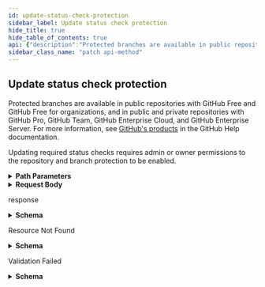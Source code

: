 ```yaml
---
id: update-status-check-protection
sidebar_label: Update status check protection
hide_title: true
hide_table_of_contents: true
api: {"description":"Protected branches are available in public repositories with GitHub Free and GitHub Free for organizations, and in public and private repositories with GitHub Pro, GitHub Team, GitHub Enterprise Cloud, and GitHub Enterprise Server. For more information, see [GitHub's products](https://help.github.com/github/getting-started-with-github/githubs-products) in the GitHub Help documentation.\n\nUpdating required status checks requires admin or owner permissions to the repository and branch protection to be enabled.","externalDocs":{"description":"API method documentation","url":"https://docs.github.com/rest/reference/repos#update-status-check-potection"},"operationId":"repos/update-status-check-protection","parameters":[{"in":"path","name":"owner","required":true,"schema":{"type":"string"}},{"in":"path","name":"repo","required":true,"schema":{"type":"string"}},{"description":"The name of the branch.","in":"path","name":"branch","required":true,"schema":{"type":"string"},"x-multi-segment":true}],"requestBody":{"content":{"application/json":{"example":{"contexts":["continuous-integration/travis-ci"],"strict":true},"schema":{"properties":{"contexts":{"description":"The list of status checks to require in order to merge into this branch","items":{"type":"string"},"type":"array"},"strict":{"description":"Require branches to be up to date before merging.","type":"boolean"}},"type":"object"}}}},"responses":{"200":{"content":{"application/json":{"examples":{"default":{"value":{"contexts":["continuous-integration/travis-ci"],"contexts_url":"https://api.github.com/repos/octocat/Hello-World/branches/master/protection/required_status_checks/contexts","strict":true,"url":"https://api.github.com/repos/octocat/Hello-World/branches/master/protection/required_status_checks"}}},"schema":{"description":"Status Check Policy","properties":{"contexts":{"example":["continuous-integration/travis-ci"],"items":{"type":"string"},"type":"array"},"contexts_url":{"example":"https://api.github.com/repos/octocat/Hello-World/branches/master/protection/required_status_checks/contexts","format":"uri","type":"string"},"strict":{"example":true,"type":"boolean"},"url":{"example":"https://api.github.com/repos/octocat/Hello-World/branches/master/protection/required_status_checks","format":"uri","type":"string"}},"required":["url","contexts_url","strict","contexts"],"title":"Status Check Policy","type":"object"}}},"description":"response"},"404":{"content":{"application/json":{"schema":{"description":"Basic Error","properties":{"documentation_url":{"type":"string"},"message":{"type":"string"}},"title":"Basic Error","type":"object"}}},"description":"Resource Not Found"},"422":{"content":{"application/json":{"schema":{"description":"Validation Error","properties":{"documentation_url":{"type":"string"},"errors":{"items":{"properties":{"code":{"type":"string"},"field":{"type":"string"},"index":{"type":"integer"},"message":{"type":"string"},"resource":{"type":"string"},"value":{"oneOf":[{"nullable":true,"type":"string"},{"nullable":true,"type":"integer"},{"items":{"type":"string"},"nullable":true,"type":"array"}]}},"required":["code"],"type":"object"},"type":"array"},"message":{"type":"string"}},"required":["message","documentation_url"],"title":"Validation Error","type":"object"}}},"description":"Validation Failed"}},"tags":["repos"],"x-github":{"category":"repos","enabledForGitHubApps":true,"githubCloudOnly":false,"previews":[],"subcategory":"branches"},"method":"patch","path":"/repos/{owner}/{repo}/branches/{branch}/protection/required_status_checks","servers":[{"url":"https://api.github.com"}],"jsonRequestBodyExample":{"contexts":["string"],"strict":true},"info":{"contact":{"name":"Support","url":"https://support.github.com/contact"},"description":"GitHub's v3 REST API.","license":{"name":"MIT","url":"https://spdx.org/licenses/MIT"},"termsOfService":"https://docs.github.com/articles/github-terms-of-service","title":"GitHub v3 REST API","version":"1.1.4","x-apisguru-categories":["collaboration","developer_tools"],"x-logo":{"url":"https://twitter.com/github/profile_image?size=original"},"x-origin":[{"format":"openapi","url":"https://raw.githubusercontent.com/github/rest-api-description/main/descriptions/api.github.com/api.github.com.json","version":"3.0"}],"x-providerName":"github.com"},"postman":{"name":"Update status check protection","description":{"content":"Protected branches are available in public repositories with GitHub Free and GitHub Free for organizations, and in public and private repositories with GitHub Pro, GitHub Team, GitHub Enterprise Cloud, and GitHub Enterprise Server. For more information, see [GitHub's products](https://help.github.com/github/getting-started-with-github/githubs-products) in the GitHub Help documentation.\n\nUpdating required status checks requires admin or owner permissions to the repository and branch protection to be enabled.","type":"text/plain"},"url":{"path":["repos",":owner",":repo","branches",":branch","protection","required_status_checks"],"host":["{{baseUrl}}"],"query":[],"variable":[{"disabled":false,"description":{"content":"(Required) ","type":"text/plain"},"type":"any","value":"","key":"owner"},{"disabled":false,"description":{"content":"(Required) ","type":"text/plain"},"type":"any","value":"","key":"repo"},{"disabled":false,"description":{"content":"(Required) The name of the branch.","type":"text/plain"},"type":"any","value":"","key":"branch"}]},"header":[{"key":"Content-Type","value":"application/json"},{"key":"Accept","value":"application/json"}],"method":"PATCH","body":{"mode":"raw","raw":"\"\"","options":{"raw":{"language":"json"}}}}}
sidebar_class_name: "patch api-method"
---
```



## Update status check protection



Protected branches are available in public repositories with GitHub Free and GitHub Free for organizations, and in public and private repositories with GitHub Pro, GitHub Team, GitHub Enterprise Cloud, and GitHub Enterprise Server. For more information, see [GitHub&#39;s products](https://help.github.com/github/getting-started-with-github/githubs-products) in the GitHub Help documentation.

Updating required status checks requires admin or owner permissions to the repository and branch protection to be enabled.

<details style={{"marginBottom":"1rem"}}><summary style={{}}><strong>Path Parameters</strong></summary><div><ul><ParamsItem className={"paramsItem"} param={{"in":"path","name":"owner","required":true,"schema":{"type":"string"}}}></ParamsItem><ParamsItem className={"paramsItem"} param={{"in":"path","name":"repo","required":true,"schema":{"type":"string"}}}></ParamsItem><ParamsItem className={"paramsItem"} param={{"description":"The name of the branch.","in":"path","name":"branch","required":true,"schema":{"type":"string"},"x-multi-segment":true}}></ParamsItem></ul></div></details><details style={{}}><summary style={{"textAlign":"left"}}><strong>Request Body</strong></summary><div style={{"textAlign":"left","marginLeft":"1rem"}}></div><ul style={{"marginLeft":"1rem"}}><SchemaItem collapsible={false} name={"contexts"} required={false} schemaDescription={"The list of status checks to require in order to merge into this branch"} schemaName={"string[]"} qualifierMessage={undefined}></SchemaItem><SchemaItem collapsible={false} name={"strict"} required={false} schemaDescription={"Require branches to be up to date before merging."} schemaName={"boolean"} qualifierMessage={undefined}></SchemaItem></ul></details><div><ApiTabs><TabItem label={"200"} value={"200"}><div>

response

</div><div><details style={{}}><summary style={{"textAlign":"left"}}><strong>Schema</strong></summary><div style={{"textAlign":"left","marginLeft":"1rem"}}></div><ul style={{"marginLeft":"1rem"}}><SchemaItem collapsible={false} name={"contexts"} required={true} schemaDescription={undefined} schemaName={"string[]"} qualifierMessage={undefined}></SchemaItem><SchemaItem collapsible={false} name={"contexts_url"} required={true} schemaDescription={undefined} schemaName={"uri"} qualifierMessage={undefined}></SchemaItem><SchemaItem collapsible={false} name={"strict"} required={true} schemaDescription={undefined} schemaName={"boolean"} qualifierMessage={undefined}></SchemaItem><SchemaItem collapsible={false} name={"url"} required={true} schemaDescription={undefined} schemaName={"uri"} qualifierMessage={undefined}></SchemaItem></ul></details></div></TabItem><TabItem label={"404"} value={"404"}><div>

Resource Not Found

</div><div><details style={{}}><summary style={{"textAlign":"left"}}><strong>Schema</strong></summary><div style={{"textAlign":"left","marginLeft":"1rem"}}></div><ul style={{"marginLeft":"1rem"}}><SchemaItem collapsible={false} name={"documentation_url"} required={false} schemaDescription={undefined} schemaName={"string"} qualifierMessage={undefined}></SchemaItem><SchemaItem collapsible={false} name={"message"} required={false} schemaDescription={undefined} schemaName={"string"} qualifierMessage={undefined}></SchemaItem></ul></details></div></TabItem><TabItem label={"422"} value={"422"}><div>

Validation Failed

</div><div><details style={{}}><summary style={{"textAlign":"left"}}><strong>Schema</strong></summary><div style={{"textAlign":"left","marginLeft":"1rem"}}></div><ul style={{"marginLeft":"1rem"}}><SchemaItem collapsible={false} name={"documentation_url"} required={true} schemaDescription={undefined} schemaName={"string"} qualifierMessage={undefined}></SchemaItem><SchemaItem collapsible={true} className={"schemaItem"}><details style={{}}><summary style={{}}><strong>errors</strong><span style={{"opacity":"0.6"}}> object[]</span></summary><div style={{"marginLeft":"1rem"}}><ul><SchemaItem collapsible={false} name={"code"} required={true} schemaDescription={undefined} schemaName={"string"} qualifierMessage={undefined}></SchemaItem><SchemaItem collapsible={false} name={"field"} required={false} schemaDescription={undefined} schemaName={"string"} qualifierMessage={undefined}></SchemaItem><SchemaItem collapsible={false} name={"index"} required={false} schemaDescription={undefined} schemaName={"integer"} qualifierMessage={undefined}></SchemaItem><SchemaItem collapsible={false} name={"message"} required={false} schemaDescription={undefined} schemaName={"string"} qualifierMessage={undefined}></SchemaItem><SchemaItem collapsible={false} name={"resource"} required={false} schemaDescription={undefined} schemaName={"string"} qualifierMessage={undefined}></SchemaItem><SchemaItem collapsible={false} name={"value"} required={false} schemaDescription={undefined} schemaName={""} qualifierMessage={undefined}></SchemaItem></ul></div></details></SchemaItem><SchemaItem collapsible={false} name={"message"} required={true} schemaDescription={undefined} schemaName={"string"} qualifierMessage={undefined}></SchemaItem></ul></details></div></TabItem></ApiTabs></div>
      
